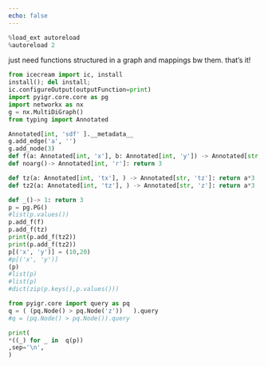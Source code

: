 ```yaml
---
echo: false
---
```

```python
%load_ext autoreload
%autoreload 2
```
just need functions structured in a graph
and mappings bw them.
that's it!
```python
from icecream import ic, install
install(); del install;
ic.configureOutput(outputFunction=print) 
import pyigr.core.core as pg
import networkx as nx
g = nx.MultiDiGraph()
from typing import Annotated

Annotated[int, 'sdf' ].__metadata__
g.add_edge('a', '')
g.add_node(3)
def f(a: Annotated[int, 'x'], b: Annotated[int, 'y']) -> Annotated[str, 'z']: return a+b
def noarg()-> Annotated[int, 'r']: return 3

def tz(a: Annotated[int, 'tx'], ) -> Annotated[str, 'tz']: return a*3
def tz2(a: Annotated[int, 'tz'], ) -> Annotated[str, 'z']: return a*3

def _()-> 1: return 3
p = pg.PG()
#list(p.values())
p.add_f(f)
p.add_f(tz)
print(p.add_f(tz2))
print(p.add_f(tz2))
p[('x', 'y')] = (10,20)
#p[('x', 'y')]
(p) 
#list(p) 
#list(p) 
#dict(zip(p.keys(),p.values()))
```
```python
from pyigr.core import query as pq
q = ( (pq.Node() > pq.Node('z'))   ).query
#q = (pq.Node() > pq.Node()).query

print(
*((_) for _ in  q(p))
,sep='\n',
)
```
